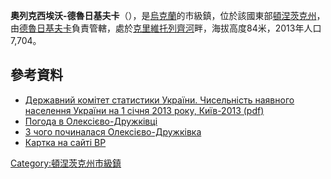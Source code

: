 {{no footnotes|time=2015-09-14T23:48:51+00:00}}
{{coord|48|34|50|N|37|36|53|E|display=title}}

'''奧列克西埃沃-德魯日基夫卡'''（{{lang-uk|Олексієво-Дружківка}}），是[[烏克蘭|烏克蘭]]的市級鎮，位於該國東部[[頓涅茨克州|頓涅茨克州]]，由[[德魯日基夫卡|德魯日基夫卡]]負責管轄，處於[[克里維托列齊河|克里維托列齊河]]畔，海拔高度84米，2013年人口7,704。

==參考資料==
*[http://www.ukrstat.gov.ua/druk/publicat/kat_u/2013/sb/06_13/sb_nnas_2012.zip Державний комітет статистики України. Чисельність наявного населення України на 1 січня 2013 року, Київ-2013 (pdf)]{{Wayback|url=http://www.ukrstat.gov.ua/druk/publicat/kat_u/2013/sb/06_13/sb_nnas_2012.zip |date=20181115124447 }}
* [http://weather.in.ua/ua/doneckaja/18792 Погода в Олексієво-Дружківці] {{Wayback|url=http://weather.in.ua/ua/doneckaja/18792 |date=20160826062316 }}
* [http://forum.gp.dn.ua/viewtopic.php?f=30&t=803 З чого починалася Олексієво-Дружківка] {{Wayback|url=http://forum.gp.dn.ua/viewtopic.php?f=30&t=803 |date=20200814023936 }}
* [http://w1.c1.rada.gov.ua/pls/z7503/A005?rdat1=22.03.2014&rf7571=8414 Картка на сайті ВР]

{{DEFAULTSORT:Олексієво-Дружківка}}
[[Category:頓涅茨克州市級鎮|Category:頓涅茨克州市級鎮]]


{{Donetsk-geo-stub}}
